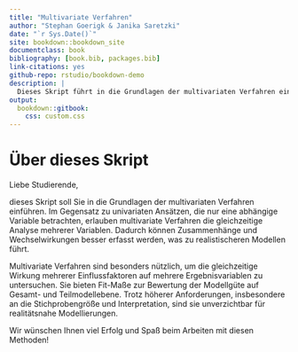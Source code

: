 ```yaml
---
title: "Multivariate Verfahren"
author: "Stephan Goerigk & Janika Saretzki"
date: "`r Sys.Date()`"
site: bookdown::bookdown_site
documentclass: book
bibliography: [book.bib, packages.bib]
link-citations: yes
github-repo: rstudio/bookdown-demo
description: |
  Dieses Skript führt in die Grundlagen der multivariaten Verfahren ein.
output:
  bookdown::gitbook:
    css: custom.css
---
```


# Über dieses Skript {-}

Liebe Studierende,

dieses Skript soll Sie in die Grundlagen der multivariaten Verfahren einführen. Im Gegensatz zu univariaten Ansätzen, die nur eine abhängige Variable betrachten, erlauben multivariate Verfahren die gleichzeitige Analyse mehrerer Variablen. Dadurch können Zusammenhänge und Wechselwirkungen besser erfasst werden, was zu realistischeren Modellen führt.

Multivariate Verfahren sind besonders nützlich, um die gleichzeitige Wirkung mehrerer Einflussfaktoren auf mehrere Ergebnisvariablen zu untersuchen. Sie bieten Fit-Maße zur Bewertung der Modellgüte auf Gesamt- und Teilmodellebene. Trotz höherer Anforderungen, insbesondere an die Stichprobengröße und Interpretation, sind sie unverzichtbar für realitätsnahe Modellierungen.

Wir wünschen Ihnen viel Erfolg und Spaß beim Arbeiten mit diesen Methoden!
